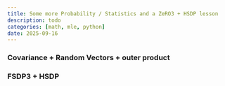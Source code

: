 ```yaml
---
title: Some more Probability / Statistics and a ZeRO3 + HSDP lesson
description: todo
categories: [math, mle, python]
date: 2025-09-16
---
```


### Covariance + Random Vectors + outer product

### FSDP3 + HSDP
